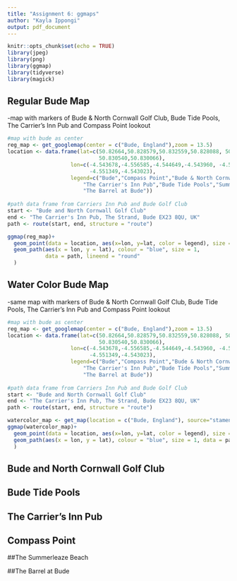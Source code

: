 ```yaml
---
title: "Assignment 6: ggmaps"
author: "Kayla Ippongi"
output: pdf_document
---
```

```r
knitr::opts_chunk$set(echo = TRUE)
library(jpeg)
library(png)
library(ggmap)
library(tidyverse)
library(magick)
```

## Regular Bude Map
-map with markers of Bude & North Cornwall Golf Club, Bude Tide Pools, 
The Carrier's Inn Pub and Compass Point lookout
```r
#map with bude as center
reg_map <- get_googlemap(center = c("Bude, England"),zoom = 13.5)
location <- data.frame(lat=c(50.82664,50.828579,50.832559,50.828088, 50.832574, 
                             50.830540,50.830066),
                    lon=c(-4.543678,-4.556585,-4.544649,-4.543960, -4.553974, 
                          -4.551349,-4.543023),
                    legend=c("Bude","Compass Point","Bude & North Cornwall Golf Club",
                        "The Carrier's Inn Pub","Bude Tide Pools","Summerleaze Beach",
                        "The Barrel at Bude"))
                           
#path data frame from Carriers Inn Pub and Bude Golf Club
start <- "Bude and North Cornwall Golf Club"
end <- "The Carrier's Inn Pub, The Strand, Bude EX23 8QU, UK"
path <- route(start, end, structure = "route")

ggmap(reg_map)+
  geom_point(data = location, aes(x=lon, y=lat, color = legend), size =3)+
  geom_path(aes(x = lon, y = lat), colour = "blue", size = 1, 
            data = path, lineend = "round"
  )
```


## Water Color Bude Map
-same map with markers of Bude & North Cornwall Golf Club, Bude Tide Pools, 
The Carrier's Inn Pub and Compass Point lookout 

```r
#map with bude as center
reg_map <- get_googlemap(center = c("Bude, England"),zoom = 13.5)
location <- data.frame(lat=c(50.82664,50.828579,50.832559,50.828088, 50.832574, 
                             50.830540,50.830066),
                    lon=c(-4.543678,-4.556585,-4.544649,-4.543960, -4.553974, 
                          -4.551349,-4.543023),
                    legend=c("Bude","Compass Point","Bude & North Cornwall Golf Club",
                        "The Carrier's Inn Pub","Bude Tide Pools","Summerleaze Beach",
                        "The Barrel at Bude"))
                           
#path data frame from Carriers Inn Pub and Bude Golf Club
start <- "Bude and North Cornwall Golf Club"
end <- "The Carrier's Inn Pub, The Strand, Bude EX23 8QU, UK"
path <- route(start, end, structure = "route")

watercolor_map <- get_map(location = c("Bude, England"), source="stamen",maptype = "watercolor",zoom = 13)
ggmap(watercolor_map)+  
  geom_point(data = location, aes(x=lon, y=lat, color = legend), size =3)+
  geom_path(aes(x = lon, y = lat), colour = "blue", size = 1, data = path, lineend = "round"
  )
```

## Bude and North Cornwall Golf Club
\includegraphics{img/golf}

## Bude Tide Pools 
\includegraphics{img/tidepools}

## The Carrier's Inn Pub
\includegraphics{img/pub}

## Compass Point 
\includegraphics{img/compasspoint}

##The Summerleaze Beach
\includegraphics[width=400pt,height=350pt]{img/SummerleazeBeach.jpg}

##The Barrel at Bude
\includegraphics[width=400pt,height=350pt]{img/TheBarrelatBude.jpg}